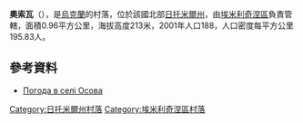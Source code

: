 {{coord|50|49|40|N|27|33|51|E|scale:30000|display=title}}

'''奧索瓦'''（{{lang-uk|Осова}}），是[[烏克蘭|烏克蘭]]的村落，位於該國北部[[日托米爾州|日托米爾州]]，由[[埃米利奇涅區|埃米利奇涅區]]負責管轄，面積0.96平方公里，海拔高度213米，2001年人口188，人口密度每平方公里195.83人。

==參考資料==
* [http://weather.in.ua/ua/zhitomirskaja/19203 Погода в селі Осова] {{Wayback|url=http://weather.in.ua/ua/zhitomirskaja/19203 |date=20200928002231 }}

{{DEFAULTSORT:Осова}}
[[Category:日托米爾州村落|Category:日托米爾州村落]]
[[Category:埃米利奇涅區村落|Category:埃米利奇涅區村落]]


{{Zhytomyr-geo-stub}}